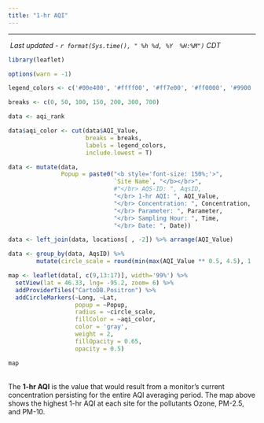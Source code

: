 ---
title: "1-hr AQI"
---  


<script type="text/JavaScript">
  setTimeout(function() { window.location=window.location;}, 350000);
</script>

<hr>  


<div style = "margin-left: 4px;"> 
 _Last updated - `r format(Sys.time(), " %h %d, %Y  %H:%M")` CDT_
</div>

<div style = "margin-right: 2%;">   
```{r leafMap, message=F, echo=F, warning=F,  fig.height = 5.3}
library(leaflet)

options(warn = -1)

legend_colors <- c('#00e400', '#ffff00', '#ff7e00', '#ff0000', '#99004c', '#7e0023')

breaks <- c(0, 50, 100, 150, 200, 300, 700)

data <- aqi_rank 

data$aqi_color <- cut(data$AQI_Value, 
                      breaks = breaks, 
                      labels = legend_colors,
                      include.lowest = T)

data <- mutate(data, 
               Popup = paste0("<b style='font-size: 150%;'>", 
                              `Site Name`, "</b></br>", 
                              #"</br> AQS-ID: ", AqsID,
                              "</br> 1-hr AQI: ", AQI_Value,
                              "</br> Concentration: ", Concentration,
                              "</br> Parameter: ", Parameter,
                              "</br> Sampling Hour: ", Time,
                              "</br> Date: ", Date))

data <- left_join(data, locations[ , -2]) %>% arrange(AQI_Value)

data <- group_by(data, AqsID) %>%
        mutate(circle_scale = round(min(max(AQI_Value ** 0.5, 4.5), 12, na.rm = T), 1))

map <- leaflet(data[, c(9,13:17)], width='99%') %>%
  setView(lat = 46.33, lng= -95.2, zoom= 6) %>%
  addProviderTiles("CartoDB.Positron") %>%
  addCircleMarkers(~Long, ~Lat, 
                   popup = ~Popup, 
                   radius = ~circle_scale, 
                   fillColor = ~aqi_color,
                   color = 'gray',
                   weight = 2, 
                   fillOpacity = 0.65,
                   opacity = 0.5)

map 
```
</div>
<br>
The __1-hr AQI__ is the value that would result from a monitor's current concentration persisting for the entire AQI averaging period. The map above shows the highest 1-hr AQI at each site for the pollutants Ozone, PM-2.5, and PM-10.
